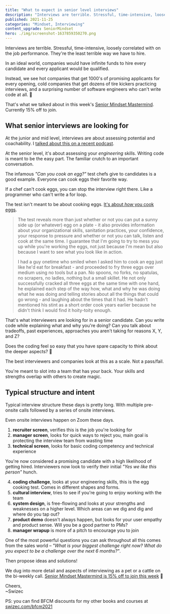 ```yaml
---
title: "What to expect in senior level interviews"
description: "Interviews are terrible. Stressful, time-intensive, loosely correlated with on the job performance. They're the least terrible way we have to hire."
published: 2021-11-25
categories: "Mindset, Interviewing"
content_upgrade: SeniorMindset
hero: ./img/screenshot-1637859350270.png
---
```


Interviews are terrible. Stressful, time-intensive, loosely correlated with on the job performance. They're the least terrible way we have to hire.

In an ideal world, companies would have infinite funds to hire every candidate and every applicant would be qualified.

Instead, we see hot companies that get 1000's of promising applicants for every opening, cold companies that get dozens of tire kickers practicing interviews, and a surprising number of software engineers who can't write code at all. 💩

That's what we talked about in this week's [Senior Mindset Mastermind](https://swizec.gumroad.com/l/RnuqQ/bfcm2021). Currently 15% off to join.

## What senior interviews are looking for

At the junior and mid level, interviews are about assessing potential and coachability. I [talked about this on a recent podcast](https://swizec.com/blog/getting-from-junior-to-senior/).

At the senior level, it's about assessing your _engineering_ skills. Writing code is meant to be the easy part. The familiar crutch to an important conversation.

The infamous _"Can you cook an egg?"_ test chefs give to candidates is a good example. Everyone can cook eggs their favorite way.

If a chef can't cook eggs, you can stop the interview right there. Like a programmer who can't write a for loop.

The test isn't meant to be about cooking eggs. [It's about _how_ you cook eggs](https://www.reddit.com/r/AskCulinary/comments/9o50vt/comment/e7sdhlz/).

> The test reveals more than just whether or not you can put a sunny side up (or whatever) egg on a plate - it also provides information about your organizational skills, sanitation practices, your confidence, your response to pressure and whether or not you can talk, listen and cook at the same time. I guarantee that I'm going to try to mess you up while you're working the eggs, not just because I'm mean but also because I want to see what you look like in action.
>
> I had a guy onetime who smiled when I asked him to cook an egg just like he'd eat for breakfast - and proceeded to fry three eggs over medium using no tools but a pan. No spoons, no forks, no spatulas, no scrapers, no ladles, nothing but a small skillet. He not only successfully cracked all three eggs at the same time with one hand, he explained each step of the way how, what and why he was doing what he was doing and telling stories about all the things that could go wrong - and laughing about the times that it had. He hadn't mentioned his stint as a short order cook years earlier because he didn't think I would find it hoity-toity enough.

That's what interviewers are looking for in a senior candidate. Can you write code while explaining what and why you're doing? Can you talk about tradeoffs, past experiences, approaches you aren't taking for reasons X, Y, and Z?

Does the coding feel so easy that you have spare capacity to think about the deeper aspects? 🤔

The best interviewers and companies look at this as a scale. Not a pass/fail.

You're meant to slot into a team that has your back. Your skills and strengths overlap with others to create magic.

## Typical structure and intent

Typical interview structure these days is pretty long. With multiple pre-onsite calls followed by a series of onsite interviews.

Even onsite interviews happen on Zoom these days.

1. **recruiter screen**, verifies this is the job you're looking for
2. **manager screen**, looks for quick ways to reject you, main goal is protecting the interview team from wasting time
3. **technical screen**, looks for basic coding competency and technical experience

You're now considered a promising candidate with a high likelihood of getting hired. Interviewers now look to verify their initial _"Yes we like this person"_ hunch.

4. **coding challenge**, looks at your engineering skills, this is the egg cooking test. Comes in different shapes and forms.
5. **cultural interview**, tries to see if you're going to enjoy working with the team
6. **system design**, is free-flowing and looks at your strengths and weaknesses on a higher level. Which areas can we dig and dig and where do you tap out?
7. **product demo** doesn't always happen, but looks for your user empathy and product sense. Will you be a good partner to PMs?
8. **manager wrapup** is more of a pitch to encourage you to join

One of the most powerful questions you can ask throughout all this comes from the sales world – _"What is your biggest challenge right now? What do you expect to be a challenge over the next 6 months?"_.

Then propose ideas and solutions!

We dug into more detail and aspects of interviewing as a pet or a cattle on the bi-weekly call. [Senior Mindset Mastermind is 15% off to join this week](https://swizec.gumroad.com/l/RnuqQ/bfcm2021) 🦃

Cheers,<br/>
~Swizec

PS: you can find BFCM discounts for my other books and courses at [swizec.com/bfcm2021](https://swizec.com/bfcm2021)
